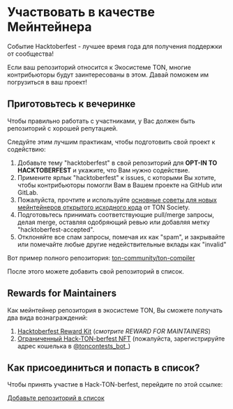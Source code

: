 
# Участвовать в качестве Мейнтейнера

Событие Hacktoberfest - лучшее время года для получения поддержки от сообщества!

Если ваш репозиторий относится к Экосистеме TON, многие контрибьюторы будут заинтересованы в этом. Давай поможем им погрузиться в ваш проект!

## Приготовьтесь к вечеринке

Чтобы правильно работать с участниками, у Вас должен быть репозиторий с хорошей репутацией.

Следуйте этим лучшим практикам, чтобы подготовить свой проект к содействию:

1. Добавьте тему "hacktoberfest" в свой репозиторий для **OPT-IN TO HACKTOBERFEST** и укажите, что Вам нужно содействие.
2. Примените ярлык "hacktoberfest" к issues, с которыми Вы хотите, чтобы контрибьюторы помогли Вам в Вашем проекте на GitHub или GitLab.
3. Пожалуйста, прочтите и используйте [основные советы для новых мейнтейнеров открытого исходного кода](https://blog.ton.org/essential-tips-for-new-open-source-maintainers) от TON Society.
4. Подготовьтесь принимать соответствующие pull/merge запросы, делая merge, оставляя одобряющий ревью или добавляя метку "hacktoberfest-accepted".
5. Отклоняйте все спам запросы, помечая их как "spam", и закрывайте или помечайте любые другие недействительные вклады как "invalid"

Вот пример полного репозитория: [ton-community/ton-compiler](https://github.com/ton-community/ton-compiler)

После этого можете добавить свой репозиторий в список.

## Rewards for Maintainers

Как мейнтейнер репозитория в экосистеме TON, Вы сможете получать два вида вознаграждений:

1. [Hacktoberfest Reward Kit](https://hacktoberfest.com/participation/#maintainers) (_смотрите REWARD FOR MAINTAINERS_)
2. [Ограниченный Hack-TON-berfest NFT](/v3/documentation/archive/hacktoberfest-2022#what-are-the-rewards) (пожалуйста, зарегистрируйте адрес кошелька в [@toncontests_bot](https://t.me/toncontests_bot)_)

## Как присоединиться и попасть в список?

Чтобы принять участие в Hack-TON-berfest, перейдите по этой ссылке:

<span className="DocsMarkdown--button-group-content">
  <a href="https://airtable.com/shrgXIgZdBKKX64NL"
     className="Button Button-is-docs-primary">
    Добавьте репозиторий в список
  </a>
</span>

<Feedback />
